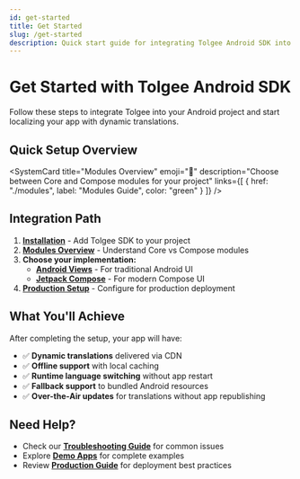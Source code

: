 ```yaml
---
id: get-started
title: Get Started
slug: /get-started
description: Quick start guide for integrating Tolgee Android SDK into your project
---
```



# Get Started with Tolgee Android SDK

Follow these steps to integrate Tolgee into your Android project and start localizing your app with dynamic translations.

## Quick Setup Overview

<div className="grid grid-cols-1 md:grid-cols-2 gap-4 my-6">
  <SystemCard
    title="Installation"
    emoji="📦"
    description="Set up dependencies and network security configuration"
    links={[
      { href: "./installation", label: "Installation Guide", color: "blue" }
    ]}
  />
  
  <SystemCard
    title="Modules Overview"
    emoji="🔧"
    description="Choose between Core and Compose modules for your project"
    links={[
      { href: "./modules", label: "Modules Guide", color: "green" }
    ]}
  />
</div>

## Integration Path

1. **[Installation](./installation)** - Add Tolgee SDK to your project
2. **[Modules Overview](./modules)** - Understand Core vs Compose modules
3. **Choose your implementation:**
   - **[Android Views](./usage)** - For traditional Android UI
   - **[Jetpack Compose](./jetpack/installation)** - For modern Compose UI
4. **[Production Setup](./production)** - Configure for production deployment

## What You'll Achieve

After completing the setup, your app will have:

- ✅ **Dynamic translations** delivered via CDN
- ✅ **Offline support** with local caching
- ✅ **Runtime language switching** without app restart
- ✅ **Fallback support** to bundled Android resources
- ✅ **Over-the-Air updates** for translations without app republishing

## Need Help?

- Check our **[Troubleshooting Guide](./troubleshooting)** for common issues
- Explore **[Demo Apps](./about#demo-apps)** for complete examples
- Review **[Production Guide](./production)** for deployment best practices
